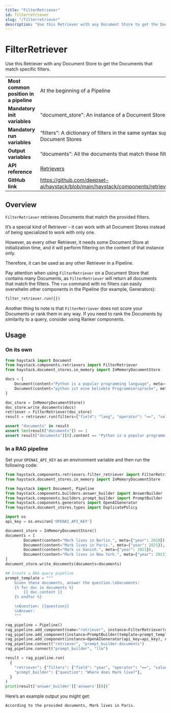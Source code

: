 ```yaml
---
title: "FilterRetriever"
id: filterretriever
slug: "/filterretriever"
description: "Use this Retriever with any Document Store to get the Documents that match specific filters."
---
```


# FilterRetriever

Use this Retriever with any Document Store to get the Documents that match specific filters.

|                                        |                                                                                                       |
| :------------------------------------- | :---------------------------------------------------------------------------------------------------- |
| **Most common position in a pipeline** | At the beginning of a Pipeline                                                                        |
| **Mandatory init variables**           | "document_store": An instance of a Document Store                                                     |
| **Mandatory run variables**            | “filters”: A dictionary of filters in the same syntax supported by the Document Stores                |
| **Output variables**                   | “documents”: All the documents that match these filters                                               |
| **API reference**                      | [Retrievers](/reference/retrievers-api)                                                                      |
| **GitHub link**                        | https://github.com/deepset-ai/haystack/blob/main/haystack/components/retrievers/filter_retriever.py |

## Overview

`FilterRetriever` retrieves Documents that match the provided filters.

It’s a special kind of Retriever – it can work with all Document Stores instead of being specialized to work with only one.

However, as every other Retriever, it needs some Document Store at initialization time, and it will perform filtering on the content of that instance only.

Therefore, it can be used as any other Retriever in a Pipeline.

Pay attention when using `FilterRetriever` on a Document Store that contains many Documents, as `FilterRetriever` will return all documents that match the filters. The `run` command with no filters can easily overwhelm other components in the Pipeline (for example, Generators):

```python
filter_retriever.run({})
```

Another thing to note is that `FilterRetriever` does not score your Documents or rank them in any way. If you need to rank the Documents by similarity to a query, consider using Ranker components.

## Usage

### On its own

```python
from haystack import Document
from haystack.components.retrievers import FilterRetriever
from haystack.document_stores.in_memory import InMemoryDocumentStore

docs = [
	Document(content="Python is a popular programming language", meta={"lang": "en"}),
	Document(content="python ist eine beliebte Programmiersprache", meta={"lang": "de"}),
]

doc_store = InMemoryDocumentStore()
doc_store.write_documents(docs)
retriever = FilterRetriever(doc_store)
result = retriever.run(filters={"field": "lang", "operator": "==", "value": "en"})

assert "documents" in result
assert len(result["documents"]) == 1
assert result["documents"][0].content == "Python is a popular programming language"
```

### In a RAG pipeline

Set your `OPENAI_API_KEY` as an environment variable and then run the following code:

```python
from haystack.components.retrievers.filter_retriever import FilterRetriever
from haystack.document_stores.in_memory import InMemoryDocumentStore

from haystack import Document, Pipeline
from haystack.components.builders.answer_builder import AnswerBuilder
from haystack.components.builders.prompt_builder import PromptBuilder
from haystack.components.generators import OpenAIGenerator
from haystack.document_stores.types import DuplicatePolicy

import os
api_key = os.environ['OPENAI_API_KEY']

document_store = InMemoryDocumentStore()
documents = [
		Document(content="Mark lives in Berlin.", meta={"year": 2018}),
		Document(content="Mark lives in Paris.", meta={"year": 2021}),
		Document(content="Mark is Danish.", meta={"year": 2021}),
		Document(content="Mark lives in New York.", meta={"year": 2023}),
]
document_store.write_documents(documents=documents)

## Create a RAG query pipeline
prompt_template = """
    Given these documents, answer the question.\nDocuments:
    {% for doc in documents %}
        {{ doc.content }}
    {% endfor %}

    \nQuestion: {{question}}
    \nAnswer:
    """

rag_pipeline = Pipeline()
rag_pipeline.add_component(name="retriever", instance=FilterRetriever(document_store=document_store))
rag_pipeline.add_component(instance=PromptBuilder(template=prompt_template), name="prompt_builder")
rag_pipeline.add_component(instance=OpenAIGenerator(api_key=api_key), name="llm")
rag_pipeline.connect("retriever", "prompt_builder.documents")
rag_pipeline.connect("prompt_builder", "llm")

result = rag_pipeline.run(
  {
    "retriever": {"filters": {"field": "year", "operator": "==", "value": 2021}},
    "prompt_builder": {"question": "Where does Mark live?"},
  }
)
print(result['answer_builder']['answers'][0])`
```

Here’s an example output you might get:

```
According to the provided documents, Mark lives in Paris.
```
